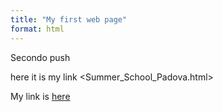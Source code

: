 ```yaml
---
title: "My first web page"
format: html
---
```


Secondo push

here it is my link <Summer_School_Padova.html>

My link is [here](Summer_School_Padova.html)